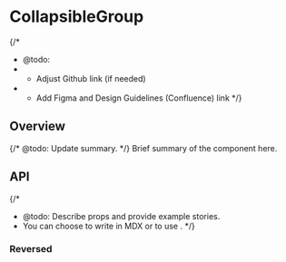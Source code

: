 
<Meta of={CollapsibleGroupStories} />

# CollapsibleGroup

{/*
  * @todo:
  * - Adjust Github link (if needed)
  * - Add Figma and Design Guidelines (Confluence) link
  */}
<ResourceLinks
  sourceCode="https://github.com/cultureamp/kaizen-design-system/tree/main/packages/components/src/CollapsibleGroup"
  figma=""
  designGuidelines=""
  className="!mb-8"
/>

<KaioNotification />

<Installation
  installCommand="yarn add @kaizen/components"
  importStatement='import { CollapsibleGroup } from "@kaizen/components"'
/>

## Overview

{/* @todo: Update summary. */}
Brief summary of the component here.

<Canvas of={CollapsibleGroupStories.Playground} />
<Controls of={CollapsibleGroupStories.Playground} />

## API

{/*
  * @todo: Describe props and provide example stories.
  * You can choose to write in MDX or to use <Description />.
  */}
### Reversed
<Description of={CollapsibleGroupStories.Reversed} />
<Canvas of={CollapsibleGroupStories.Reversed} />
